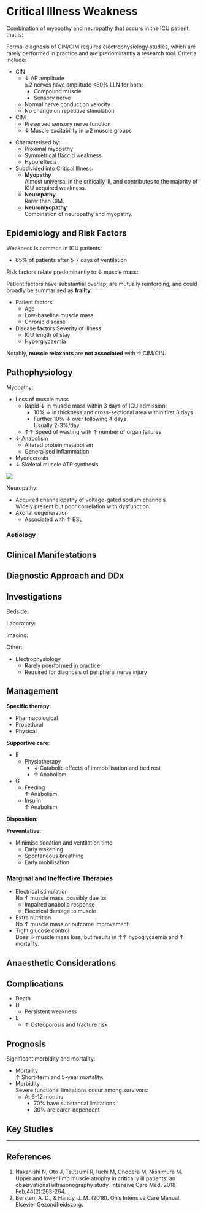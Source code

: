 # Critical Illness Weakness

Combination of myopathy and neuropathy that occurs in the ICU patient, that is:

:::column-margin
Formal diagnosis of CIN/CIM requires electrophysiology studies, which are rarely performed in practice and are predominantly a research tool. Criteria include:

* CIN
	* ↓ AP amplitude\
	⩾2 nerves have amplitude <80% LLN for both:
		* Compound muscle
		* Sensory nerve
	* Normal nerve conduction velocity
	* No change on repetitive stimulation
* CIM
	* Preserved sensory nerve function
	* ↓ Muscle excitability in ⩾2 muscle groups
:::


* Characterised by:
	* Proximal myopathy
	* Symmetrical flaccid weakness
	* Hyporeflexia
* Subdivided into Critical Illness:
	* **Myopathy**\
	Almost universal in the critically ill, and contributes to the majority of ICU acquired weakness. 
	* **Neuropathy**\
	Rarer than CIM.
	* **Neuromyopathy**\
	Combination of neuropathy and myopathy.


## Epidemiology and Risk Factors

Weakness is common in ICU patients:

* 65% of patients after 5-7 days of ventilation


Risk factors relate predominantly to ↓ muscle mass:

:::column-margin
Patient factors have substantial overlap, are mutually reinforcing, and could broadly be summarised as **frailty**.
:::

* Patient factors
	* Age
	* Low-baseline muscle mass
	* Chronic disease
* Disease factors
	Severity of illness
	* ICU length of stay
	* Hyperglycaemia

:::column-margin
Notably, **muscle relaxants** are **not associated** with ↑ CIM/CIN.
:::


## Pathophysiology


Myopathy:

* Loss of muscle mass
	* Rapid ↓ in muscle mass within 3 days of ICU admission:
		* 10% ↓ in thickness and cross-sectional area within first 3 days
		* Further 10% ↓ over following 4 days\
		Usually 2-3%/day.
	* ↑↑ Speed of wasting with ↑ number of organ failures
* ↓ Anabolism
	* Altered protein metabolism
	* Generalised inflammation
* Myonecrosis
* ↓ Skeletal muscle ATP synthesis

:::column-margin
![](/resources/cim_sofa.png)
:::

Neuropathy:

* Acquired channelopathy of voltage-gated sodium channels\
Widely present but poor correlation with dysfunction.
* Axonal degeneration
	* Associated with ↑ BSL


### Aetiology

## Clinical Manifestations

## Diagnostic Approach and DDx

## Investigations

Bedside:

Laboratory:

Imaging:

Other:

* Electrophysiology
	* Rarely poerformed in practice
	* Required for diagnosis of peripheral nerve injury

## Management


**Specific therapy**:

* Pharmacological
* Procedural
* Physical

**Supportive care**:

* E
	* Physiotherapy
		* ↓ Catabolic effects of immobilisation and bed rest
		* ↑ Anabolism
* G
	* Feeding\
	↑ Anabolism.
	* Insulin\
	↑ Anabolism.


**Disposition**:

**Preventative**:

* Minimise sedation and ventilation time
	* Early wakening
	* Spontaneous breathing
	* Early mobilisation


### Marginal and Ineffective Therapies

* Electrical stimulation\
No ↑ muscle mass, possibly due to:
	* Impaired anabolic response
	* Electrical damage to muscle
* Extra nutrition\
No ↑ muscle mass or outcome improvement.
* Tight glucose control\
Does ↓ muscle mass loss, but results in ↑↑ hypoglycaemia and ↑ mortality.

## Anaesthetic Considerations

## Complications

* Death
* D
	* Persistent weakness
* E
	* ↑ Osteoporosis and fracture risk

## Prognosis


Significant morbidity and mortality:

* Mortality\
↑ Short-term and 5-year mortality.
* Morbidity\
Severe functional limitations occur among survivors:
	* At 6-12 months
		* 70% have substantial limitations
		* 30% are carer-dependent

## Key Studies


---

## References

1. Nakanishi N, Oto J, Tsutsumi R, Iuchi M, Onodera M, Nishimura M. Upper and lower limb muscle atrophy in critically ill patients: an observational ultrasonography study. Intensive Care Med. 2018 Feb;44(2):263-264.
2. Bersten, A. D., & Handy, J. M. (2018). Oh’s Intensive Care Manual. Elsevier Gezondheidszorg.
